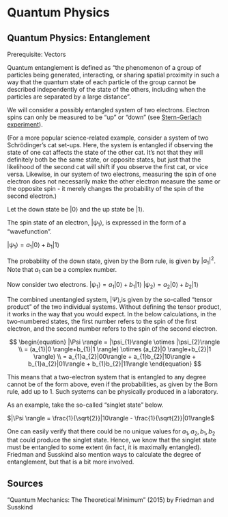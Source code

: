 # Quantum Physics

## Quantum Physics: Entanglement

Prerequisite: Vectors

Quantum entanglement is defined as "the phenomenon of a group of particles being generated, interacting, or sharing spatial proximity in such a way that the quantum state of each particle of the group cannot be described independently of the state of the others, including when the particles are separated by a large distance".

We will consider a possibly entangled system of two electrons. Electron spins can only be measured to be "up" or "down" (see [Stern-Gerlach experiment](https://en.wikipedia.org/wiki/Stern%E2%80%93Gerlach_experiment)).

(For a more popular science-related example, consider a system of two Schrödinger's cat set-ups. Here, the system is entangled if observing the state of one cat affects the state of the other cat. It's not that they will definitely both be the same state, or opposite states, but just that the likelihood of the second cat will shift if you observe the first cat, or vice versa. Likewise, in our system of two electrons, measuring the spin of one electron does not necessarily make the other electron measure the same or the opposite spin - it merely changes the probability of the spin of the second electron.)

Let the down state be $|0 \rangle$ and the up state be $|1 \rangle$.

The spin state of an electron, $|\psi_{1} \rangle$, is expressed in the form of a "wavefunction".

$|\psi_{1} \rangle=a_{1}|0 \rangle+b_{1}|1 \rangle$

The probability of the down state, given by the Born rule, is given by $|a_{1}|^2$. Note that $a_{1}$ can be a complex number.

Now consider two electrons.
$|\psi_{1} \rangle=a_{1}|0 \rangle+b_{1}|1 \rangle$
$|\psi_{2} \rangle=a_{2}|0 \rangle+b_{2}|1 \rangle$

The combined unentangled system, $|\Psi \rangle$,is given by the so-called "tensor product" of the two individual systems. Without defining the tensor product, it works in the way that you would expect. In the below calculations, in the two-numbered states, the first number refers to the spin of the first electron, and the second number refers to the spin of the second electron.

$$
\begin{equation}
|\Psi \rangle = |\psi_{1}\rangle \otimes |\psi_{2}\rangle \\
= (a_{1}|0 \rangle+b_{1}|1 \rangle) \otimes (a_{2}|0 \rangle+b_{2}|1 \rangle) \\
= a_{1}a_{2}|00\rangle + a_{1}b_{2}|10\rangle + b_{1}a_{2}|01\rangle + b_{1}b_{2}|11\rangle
\end{equation}
$$

This means that a two-electron system that is entangled to any degree cannot be of the form above, even if the probabilities, as given by the Born rule, add up to 1. Such systems can be physically produced in a laboratory.

As an example, take the so-called "singlet state" below.

$|\Psi \rangle = \frac{1}{\sqrt{2}}|10\rangle - \frac{1}{\sqrt{2}}|01\rangle$

One can easily verify that there could be no unique values for $a_{1}, a_{2}, b_{1}, b_{2}$ that could produce the singlet state. Hence, we know that the singlet state must be entangled to some extent (in fact, it is maximally entangled). Friedman and Susskind also mention ways to calculate the degree of entanglement, but that is a bit more involved.

## Sources

"Quantum Mechanics: The Theoretical Minimum" (2015) by Friedman and Susskind